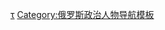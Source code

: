 {{navbox
| name       = 车臣共和国首脑
| title      = [[车臣共和国首脑]]
| image      = [[File:Standard of the President of the Chechen Republic.svg|50px]]
| bodyclass  = hlist

| list1  = 
# [[艾哈迈德·卡德罗夫]]
# {{link-en|谢尔盖·阿布拉莫夫|Sergey Abramov (politician)}}{{small|（代理）}}
# [[阿卢·阿尔哈诺夫]]
# [[拉姆赞·卡德罗夫]]

}}<noinclude>
{{collapsible option}}
[[Category:车臣共和国首脑|τ]]
[[Category:俄罗斯政治人物导航模板]]

</noinclude>